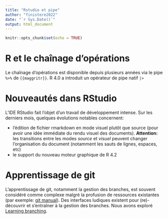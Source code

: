 ```yaml
---
title: "Rstudio et pipe"
author: "finistere2022"
date: "`r Sys.Date()`"
output: html_document
---
```


```r
knitr::opts_chunk$set(echo = TRUE)
```

# R et le chaînage d'opérations

Le chaînage d'opérations est disponible depuis plusieurs années via le pipe `%>%` de `{{maggritr}}`. R 4.0 a introduit un opérateur de pipe natif `|>`

# Nouveautés dans RStudio

L'IDE RStudio fait l'objet d'un travail de développement intense. Sur les derniers mois, quelques évolutions notables concernent:

- l'édition de fichier rmarkdown en mode visuel plutôt que source (pour avoir une idée immédiate du rendu visuel des documents). **Attention:** les transitions entre les modes *source* et *visuel* peuvent changer l'organisation du document (notamment les sauts de lignes, espaces, etc)
- le support du nouveau moteur graphique de R 4.2

# Apprentissage de git

L'apprentissage de git, notamment la gestion des branches, est souvent considéré comme complexe malgré la profusion de ressources existantes (par exemple: [git manual](https://git-scm.com/docs/user-manual.html)). Des interfaces ludiques existent pour (re)-découvrir et s'entraîner à la gestion des branches. Nous avons exploré [Learning branching](https://learngitbranching.js.org/).
